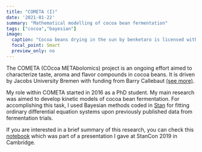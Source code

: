 ```yaml
---
title: "COMETA (I)"
date: '2021-01-22'
summary: "Mathematical modelling of cocoa bean fermentation"
tags: ["cocoa","bayesian"]
image: 
  caption: "Cocoa beans drying in the sun by benketaro is licensed with CC BY 2.0."
  focal_point: Smart
  preview_only: no
---
```



The COMETA (COcoa METAbolomics) project is an ongoing effort aimed to characterize taste, aroma and flavor compounds in cocoa beans. It is driven by Jacobs University Bremen with funding from Barry Callebaut <a href="http://mullrich.user.jacobs-university.de/cocoa-metabolomics/" target="_blank">(see more)</a>.

My role within COMETA started in 2016 as a PhD student. My main research was aimed to develop kinetic models of cocoa bean fermentation. For accomplishing this task, I used Bayesian methods coded in <a href="https://mc-stan.org/" target="_blank">Stan</a> for fitting ordinary differential equation systems upon previously published data from fermentation trials.

If you are interested in a brief summary of this research, you can check this <a href="https://mmorenozam.github.io/stan2019/" target="_blank">notebook</a> which was part of a presentation I gave at StanCon 2019 in Cambridge.
